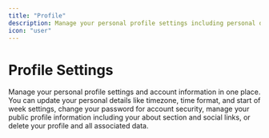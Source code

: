 ```yaml
---
title: "Profile"
description: Manage your personal profile settings including personal details, timezone, password, and public information.
icon: "user"
---
```


# Profile Settings

Manage your personal profile settings and account information in one place. You can update your personal details like timezone, time format, and start of week settings, change your password for account security, manage your public profile information including your about section and social links, or delete your profile and all associated data.
